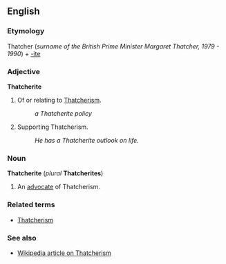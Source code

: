 ==English==
===Etymology===
Thatcher (''surname of the British Prime Minister Margaret Thatcher, 1979 - 1990'') + [[-ite]]

===Adjective===
'''Thatcherite'''

#Of or relating to [[Thatcherism]].
#:''a Thatcherite policy''
#Supporting Thatcherism.
#:''He has a Thatcherite outlook on life.''

===Noun===
'''Thatcherite''' (''plural'' '''Thatcherites''')

#An [[advocate]] of Thatcherism.

===Related terms===
*[[Thatcherism]]

===See also===
*[[en:Thatcherism|Wikipedia article on Thatcherism]]